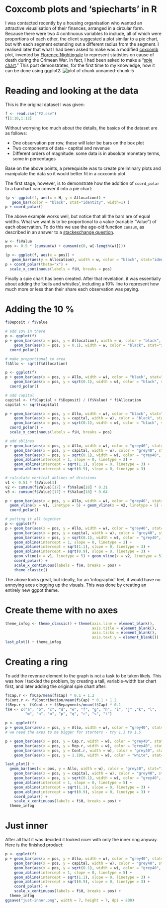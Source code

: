 Coxcomb plots and 'spiecharts' in R
========================================================

I was contacted recently by a housing organisation who wanted 
an attractive visualisation of their finances, arranged in a circular 
form. Because there were two 4 continuous variables to include, all
of which were proportions of each other, the client suggested a plot
similar to a pie chart, but with each segment extending out a different
radius from the segment. I realised later that what I had been asked to 
make was a modified [coxcomb](http://en.wikipedia.org/wiki/Coxcomb_diagram#Polar_area_diagram) 
plot, invented by 
[Florence Nightingale](http://en.wikipedia.org/wiki/Florence_Nightingale) 
to represent statistics on cause of death during the Crimean War.
In fact, I had been asked to make a "[spie chart](http://www.cs.huji.ac.il/~feit/papers/Spie03TR.pdf)."
This post demonstrates, for the first time to my knowledge, how it can be done 
using ggplot2:
![plot of chunk unnamed-chunk-5](figure/unnamed-chunk-53.png) 

# Reading and looking at the data

This is the original dataset I was given:

```r
f <- read.csv("F2.csv")
f[1:10,1:12]
```

Without worrying too much about the details, the basics of the dataset are
as follows: 

 - One observation per row, these will later be bars on the box plot
 - Two components of data - captital and revenue
 - Different orders of magnitude: some data is in absolute monetary terms, some in percentages
 
Base on the above points, a prerequisite was to create preliminary plots and manipulate the 
data so it would better fit in a coxcomb plot.

The first stage, however, is to demonstrate how the addition of 
`coord_polar` to a barchart can conver it into a pie chart:

```r
(p <- ggplot(f, aes(x = H, y = Allocation)) + 
   geom_bar(color = "black", stat="identity", width=1) )
p + coord_polar()
```

The above example works well, but notice that all the bars are of equal widths. 
What we want is to be proportional to a value (variable "Value") of each observation.
To do this we use the age-old function `cumsum`, as described in an
answer to a [stackexchange question](http://stackoverflow.com/questions/20688376/how-to-make-variable-bar-widths-in-ggplot2-not-overlap-or-gap).

```r
w <- f$Value 
pos <- 0.5 * (cumsum(w) + cumsum(c(0, w[-length(w)])))

(p <- ggplot(f, aes(x = pos)) +
   geom_bar(aes(y = Allocation), width = w, color = "black", stat="identity") )
p + coord_polar(theta="x") +
  scale_x_continuous(labels = f$H, breaks = pos)
```

Finally a spie chart has been created. After that revelation, it was essentially about adding the 'bells and 
whistles', including a 10% line to represent how much more or less than their share each observation was
paying.

# Adding the 10 %

```r
f$Deposit / f$Value

# add 10% in there
p <- ggplot(f)
p + geom_bar(aes(x = pos, y = Allocation), width = w, color = "black", stat="identity") +
    geom_bar(aes(x = pos, y = 0.1), width = w, color = "black", stat="identity", fill = "green") +
  coord_polar()

# make proportional to area
f$Allo <- sqrt(f$Allocation)

p <- ggplot(f)
p + geom_bar(aes(x = pos, y = Allo, width = w), color = "black", stat="identity") +
    geom_bar(aes(x = pos, y = sqrt(0.1), width = w), color = "black", stat="identity", fill = "green") +
  coord_polar()

# add capital
capital <- (f$Captial + f$Deposit) / (f$Value) * f$Allocation
capital <- sqrt(capital) 

p + geom_bar(aes(x = pos, y = Allo, width = w), color = "black", stat="identity") +
    geom_bar(aes(x = pos, y = capital, width = w), color = "black", stat="identity", fill = "red") +
    geom_bar(aes(x = pos, y = sqrt(0.1), width = w), color = "black", stat="identity", fill = "green") +
  coord_polar() +
  scale_x_continuous(labels = f$H, breaks = pos)

# add ablines
p + geom_bar(aes(x = pos, y = Allo, width = w), color = "grey40", stat="identity", fill = "lightgrey") +
    geom_bar(aes(x = pos, y = capital, width = w), color = "grey40", stat="identity", fill = "red") +
    geom_bar(aes(x = pos, y = sqrt(0.1), width = w), color = "grey40", stat="identity", fill = "green") +
    geom_abline(intercept = 1, slope = 0, linetype = 2) + 
    geom_abline(intercept = sqrt(1.1), slope = 0, linetype = 3) + 
    geom_abline(intercept = sqrt(0.9), slope = 0, linetype = 3) 

# calculate vertical ablines of divisions
v1 <- 0.51 * f$Value[1]
v2 <- cumsum(f$Value)[17] + f$Value[18] * 0.31
v3 <- cumsum(f$Value)[17] + f$Value[18] * 0.64

p + geom_bar(aes(x = pos, y = Allo, width = w), color = "grey40", stat="identity", fill = "lightgrey") +
  geom_vline(x = v1, linetype = 5) + geom_vline(x = v2, linetype = 5) + geom_vline(x = v3, linetype = 5) +
  coord_polar()

# putting it all together
p <- ggplot(f) 
p + geom_bar(aes(x = pos, y = Allo, width = w), color = "grey40", stat="identity", fill = "lightgrey") +
    geom_bar(aes(x = pos, y = capital, width = w), color = "grey40", stat="identity", fill = "red") +
    geom_bar(aes(x = pos, y = sqrt(0.1), width = w), color = "grey40", stat="identity", fill = "green") +
    geom_abline(intercept = 1, slope = 0, linetype = 2) + 
    geom_abline(intercept = sqrt(1.1), slope = 0, linetype = 3) + 
    geom_abline(intercept = sqrt(0.9), slope = 0, linetype = 3) +
    geom_vline(x = v1, linetype = 5) + geom_vline(x = v2, linetype = 5) + geom_vline(x = v3, linetype = 5) +
    coord_polar() +
    scale_x_continuous(labels = f$H, breaks = pos) +
    theme_classic()
```

The above looks great, but ideally, for an 'infographic' feel, it would 
have no annoying axes clogging up the visuals. This was done by creating an 
entirely new ggpot theme.

# Create theme with no axes

```r
theme_infog <- theme_classic() + theme(axis.line = element_blank(), 
                                       axis.title = element_blank(),
                                       axis.ticks = element_blank(),
                                       axis.text.y = element_blank())
last_plot() + theme_infog
```

# Creating a ring

To add the revenue element to the graph is not a task to be taken likely. 
This was how I tackled the problem, by creating a tall, variable-width 
bar chart first, and later adding the original spie chart after:

```r
f$Cap.r <- f$Cap/mean(f$Cap) * 0.1 + 1.2
f$Cont.r <- f$Contribution/mean(f$Cap) * 0.1 + 1.2
f$Rep.r <- f$Cont.r + f$Repayments/mean(f$Cap) * 0.1
f$H <- c("a", "b", "c", "d", "e", "f", "g", "h", "i", "j" ,"k", "l", 
         "m", "n", "o", "p", "q", "r", "s", "t")

p <- ggplot(f) 
p + geom_bar(aes(x = pos, y = Allo, width = w), color = "grey40", stat="identity", fill = "lightgrey")
# we need the axes to be bigger for starters - try 1.3 to 1.5

p + geom_bar(aes(x = pos, y = Cap.r, width = w), color = "grey40", stat="identity", fill = "white") +
    geom_bar(aes(x = pos, y = Rep.r, width = w), color = "grey40", stat="identity", fill = "grey80") +
    geom_bar(aes(x = pos, y = Cont.r, width = w), color = "grey40", stat="identity", fill = "grey30") + 
    geom_bar(aes(x = pos, y = 1.196, width = w), color = "white", stat="identity", fill = "white") 

last_plot() +
  geom_bar(aes(x = pos, y = Allo, width = w), color = "grey40", stat="identity", fill = "grey80") +
    geom_bar(aes(x = pos, y = capital, width = w), color = "grey40", stat="identity", fill = "grey30") +
    geom_bar(aes(x = pos, y = sqrt(0.1), width = w), color = "grey40", stat="identity", fill = "black") +
    geom_abline(intercept = 1, slope = 0, linetype = 5) + 
    geom_abline(intercept = sqrt(1.1), slope = 0, linetype = 3) + 
    geom_abline(intercept = sqrt(0.9), slope = 0, linetype = 3) +
    coord_polar() +
    scale_x_continuous(labels = f$H, breaks = pos) +
  theme_infog
```

# Just inner

After all that it was decided it looked nicer with only the inner ring anyway.
Here is the finished product:

```r
p <- ggplot(f) 
p + geom_bar(aes(x = pos, y = Allo, width = w), color = "grey40", stat="identity", fill = "grey80") +
    geom_bar(aes(x = pos, y = capital, width = w), color = "grey40", stat="identity", fill = "grey30") +
    geom_bar(aes(x = pos, y = sqrt(0.1), width = w), color = "grey40", stat="identity", fill = "black") +
    geom_abline(intercept = 1, slope = 0, linetype = 5) + 
    geom_abline(intercept = sqrt(1.1), slope = 0, linetype = 3) + 
    geom_abline(intercept = sqrt(0.9), slope = 0, linetype = 3) +
    coord_polar() +
    scale_x_continuous(labels = f$H, breaks = pos) +
  theme_infog
ggsave("just-inner.png", width = 7, height = 7, dpi = 800)

```

